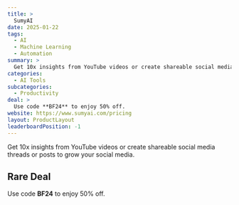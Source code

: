 ```yaml
---
title: >
  SumyAI
date: 2025-01-22
tags:
  - AI
  - Machine Learning
  - Automation
summary: >
  Get 10x insights from YouTube videos or create shareable social media threads or posts to grow your social media.
categories:
  - AI Tools
subcategories:
  - Productivity
deal: >
  Use code **BF24** to enjoy 50% off.
website: https://www.sumyai.com/pricing
layout: ProductLayout
leaderboardPosition: -1
---
```

Get 10x insights from YouTube videos or create shareable social media threads or posts to grow your social media.

## Rare Deal

Use code **BF24** to enjoy 50% off.
